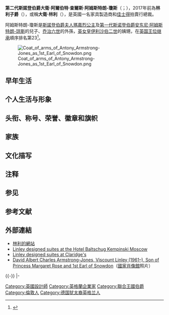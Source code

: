 
{{noteTA
|G1 = Country
|G2 = PP
|G3 = UK Places
|G4 = PoliticiansUK
|1=zh:佐治;zh-hans:乔治;zh-hk:佐治;zh-sg:乔治;zh-tw:喬治;zh-cn:乔治
}}

{{Infobox Person
| 前綴尊稱   = [[The_Right_Honourable|The Right Honourable]]
|name	          = 斯諾登伯爵<br>The Earl of Snowdon
|image	          = LadyMargaritaArmstrongJonesSandringham.jpg
| caption             = 2017年的斯諾登伯爵（左）
|spouse           = {{marriage|{{le|斯諾登伯爵夫人塞雷娜·阿姆斯特朗-瓊斯|Serena Armstrong-Jones, Countess of Snowdon|斯諾登伯爵夫人塞雷娜·阿姆斯特朗閣下}}|1993年10月8日|2020年|reason=分居}}
|birth_name       = 大衛·阿爾伯特·查爾斯·阿姆斯特朗-瓊斯<br>David Albert Charles Armstrong-Jones
|parents          = [[第一代斯诺登伯爵安东尼·阿姆斯特朗-琼斯|第一代斯诺登伯爵安东尼·阿姆斯特朗-琼斯]]<br />[[瑪嘉烈公主_(斯諾登伯爵夫人)|斯諾登伯爵夫人瑪嘉烈公主]]
|birth_date       = {{birth date and age|1961|11|3|df=yes}}
|birth_place      = {{UK}}[[倫敦|倫敦]][[克拉伦斯府|克拉伦斯府]]
|occupation       = 家具製造商
|children         = {{le|林利子爵查爾斯·阿姆斯特朗-瓊斯|Charles Armstrong-Jones|林利子爵}}<br />{{le|瑪格麗特·阿姆斯特朗-瓊斯|Margarita Armstrong-Jones|瑪格麗特·阿姆斯特朗-瓊斯女勳爵}}
}}

'''第二代斯諾登伯爵大衛·阿爾伯特·查爾斯·阿姆斯特朗-瓊斯'''（{{lang-en|David Albert Charles Armstrong-Jones, 2nd Earl of Snowdon}}；{{bd|1961年|11月3日|}}），2017年前為'''林利子爵'''（{{lang|en|Viscount Linley}}），或稱'''大衛·林利'''（{{lang|en|David Linley}}），是英國一名家具製造商和[[佳士得|佳士得]]拍賣行總裁。

阿姆斯特朗-瓊斯是[[瑪嘉烈公主_(斯諾登伯爵夫人)|斯諾登伯爵夫人瑪嘉烈公主]]及[[第一代斯诺登伯爵安东尼·阿姆斯特朗-琼斯|第一代斯诺登伯爵安东尼·阿姆斯特朗-琼斯]]的兒子、[[乔治六世|乔治六世]]的外孫，[[英女皇|英女皇]][[伊利沙伯二世|伊利沙伯二世]]的姨甥，在[[英国王位继承|英国王位继承]]順序排名第23<ref name="RoyalSuccession">{{cite web |url = http://www.royal.gov.uk/output/page5655.asp |title = The Royal Family – Succession |date = 17 December 2007 |publisher = The Royal Family |accessdate = 2017-01-14 |archive-date = 2017-01-16 |archive-url = https://web.archive.org/web/20170116151952/http://www.royal.gov.uk/output/page5655.asp |dead-url = yes }}</ref>。

[[File:Coat_of_arms_of_Antony_Armstrong-Jones_as_1st_Earl_of_Snowdon.png|thumb]]

== 早年生活 ==

== 个人生活与形象 ==

== 头衔、称号、荣誉、徽章和旗帜 ==

== 家族 ==

== 文化描写 ==

== 注释 ==

== 参见 ==

== 参考文献 ==
{{Reflist}}

== 外部連結 ==
* [http://www.davidlinley.com 林利的網站]
* [http://www.kempinski-moscow.com/en/vrtour/index.php?file=8033 Linley designed suites at the Hotel Baltschug Kempinski Moscow]
* [https://web.archive.org/web/20080430201419/http://www.claridges.co.uk/accommodation/news/ Linley designed suites at Claridge's]
* [http://www.npg.org.uk/live/search/person.asp?LinkID=mp10279 David Albert Charles Armstrong-Jones, Viscount Linley (1961–), Son of Princess Margaret Rose and 1st Earl of Snowdon]（[[國家肖像館|國家肖像館]]照片）

{{-}}
{{S-start}}
{{S-hou||1961年|11月3日}}
{{S-other|line}}
|-
{{S-none|第22位<br>[[魯卡斯·廷德爾|魯卡斯·廷德爾]]<br>{{SetTitle|表姊的外孫|表甥外孫}}}}
{{S-ttl|title=[[英國王位繼承|英國王位繼承]]<br />第23位}}
{{S-none|第24位<br>{{le|林利子爵查爾斯·阿姆斯特朗-瓊斯|Charles Armstrong-Jones|林利子爵}}<br>兒子}}
{{S-prec|uk}}
{{S-bef|before=[[彼得·菲利浦斯|彼得·菲利浦斯]]}}
{{S-ttl|title={{le|英國排名名單|United Kingdom order of precedence|阁下}}}}
{{S-aft|after=[[告羅士打公爵理察王子|告羅士打公爵]]}}
{{S-reg|uk}}
{{S-bef|before=[[第一代斯诺登伯爵安东尼·阿姆斯特朗-琼斯|安东尼·阿姆斯特朗-琼斯]]}}
{{S-ttl|title={{le|斯諾登伯爵|Earl of Snowdon}}|years=2017年－}}
{{s-inc}}
{{s-end}}
{{史諾登伯爵}}
{{Authority control}}

{{DEFAULTSORT:Linley, David Armstrongjones, Viscount}}
[[Category:英國設計師|Category:英國設計師]]
[[Category:英格蘭企業家|Category:英格蘭企業家]]
[[Category:聯合王國伯爵|Category:聯合王國伯爵]]
[[Category:倫敦人|Category:倫敦人]]
[[Category:德国犹太裔英格兰人|Category:德国犹太裔英格兰人]]